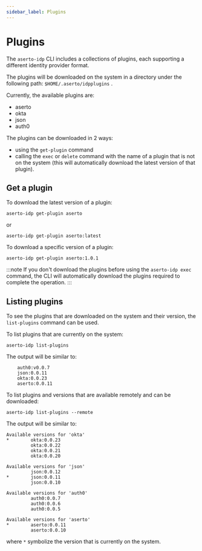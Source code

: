 ```yaml
---
sidebar_label: Plugins
---
```


# Plugins

The `aserto-idp` CLI includes a collections of plugins, each supporting a different identity provider format.

The plugins will be downloaded on the system in a directory under the following path: `$HOME/.aserto/idpplugins` .

Currently, the available plugins are:

- aserto
- okta
- json
- auth0

The plugins can be downloaded in 2 ways:

- using the `get-plugin` command
- calling the `exec` or `delete` command with the name of a plugin that is not on the system (this will automatically download the latest version of that plugin).

## Get a plugin

To download the latest version of a plugin:

```
aserto-idp get-plugin aserto
```

or

```
aserto-idp get-plugin aserto:latest
```

To download a specific version of a plugin:

```
aserto-idp get-plugin aserto:1.0.1
```

:::note
If you don't download the plugins before using the `aserto-idp exec` command, the CLI will automatically download the plugins required to complete the operation.
:::

## Listing plugins

To see the plugins that are downloaded on the system and their version, the `list-plugins` command can be used.

To list plugins that are currently on the system:

```
aserto-idp list-plugins
```

The output will be similar to:

```
    auth0:v0.0.7
    json:0.0.11
    okta:0.0.23
    aserto:0.0.11
```

To list plugins and versions that are available remotely and can be downloaded:

```
aserto-idp list-plugins --remote
```

The output will be similar to:

```
Available versions for 'okta'
*        okta:0.0.23
         okta:0.0.22
         okta:0.0.21
         okta:0.0.20

Available versions for 'json'
         json:0.0.12
*        json:0.0.11
         json:0.0.10

Available versions for 'auth0'
         auth0:0.0.7
         auth0:0.0.6
         auth0:0.0.5

Available versions for 'aserto'
*        aserto:0.0.11
         aserto:0.0.10
```

where `*` symbolize the version that is currently on the system.
